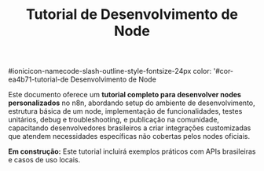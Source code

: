 ﻿---
sidebar_position: 1
title: Tutorial de Desenvolvimento de Node
description: Tutorial completo para desenvolver seu primeiro node personalizado para n8n
keywords: [n8n, desenvolvimento, node, tutorial, typescript, api]
---

#ionicicon-namecode-slash-outline-style-fontsize-24px color: '#cor-ea4b71-tutorial-de Desenvolvimento de Node

Este documento oferece um **tutorial completo para desenvolver nodes personalizados** no n8n, abordando setup do ambiente de desenvolvimento, estrutura básica de um node, implementação de funcionalidades, testes unitários, debug e troubleshooting, e publicação na comunidade, capacitando desenvolvedores brasileiros a criar integrações customizadas que atendem necessidades específicas não cobertas pelos nodes oficiais.

**Em construção:** Este tutorial incluirá exemplos práticos com APIs brasileiras e casos de uso locais.

